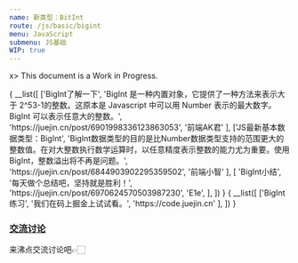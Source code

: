 ```yaml
---
name: 新类型：BitInt
route: /js/basic/bigint
menu: JavaScript
submenu: JS基础
WIP: true
---
```


x> This document is a Work in Progress.


<Tabs activeId="1">
  <Tabs.Tab id="1" title="参考资料📖">{
    __list([
      ['BigInt了解一下',
       'BigInt 是一种内置对象，它提供了一种方法来表示大于 2^53-1的整数。这原本是 Javascript 中可以用 Number 表示的最大数字。BigInt 可以表示任意大的整数。',
       'https://juejin.cn/post/6901998336123863053',
       '前端AK君'
      ],
      ['JS最新基本数据类型：BigInt',
       'BigInt数据类型的目的是比Number数据类型支持的范围更大的整数值。在对大整数执行数学运算时，以任意精度表示整数的能力尤为重要。使用BigInt，整数溢出将不再是问题。',
       'https://juejin.cn/post/6844903902295359502',
       '前端小智'
      ],
      [
        'BigInt小结',
        '每天做个总结吧，坚持就是胜利！',
        'https://juejin.cn/post/6970624570503987230',
        'E1e',
      ],
    ])
  }</Tabs.Tab>
  <Tabs.Tab id="2" title="练习题📝">{
    __list([
      ['BigInt练习',
       '我们在码上掘金上试试看。',
       'https://code.juejin.cn'
      ],
    ])
  }</Tabs.Tab>
  <Tabs.Tab id="3" title="交流讨论🔥">
    <h3><a href="https://juejin.cn/pins/club/6824710202655244301" target="_blank">交流讨论</a></h3>
    <p>来沸点交流讨论吧👉🏻</p>
  </Tabs.Tab>
</Tabs>